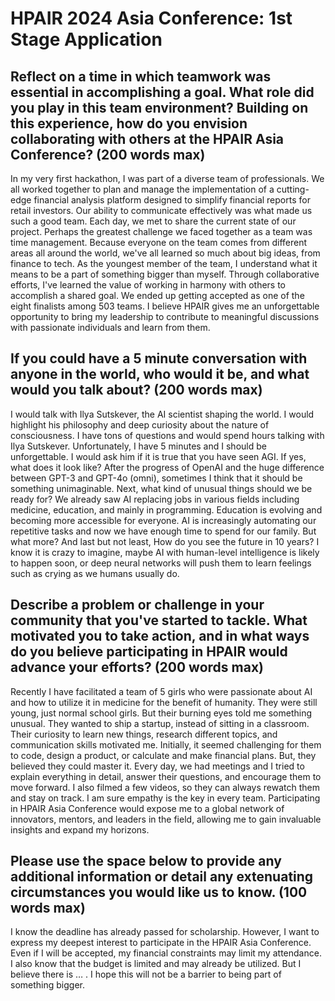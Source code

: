 # HPAIR 2024 Asia Conference: 1st Stage Application

## Reflect on a time in which teamwork was essential in accomplishing a goal. What role did you play in this team environment? Building on this experience, how do you envision collaborating with others at the HPAIR Asia Conference? (200 words max)

In my very first hackathon, I was part of a diverse team of professionals. We all worked together to plan and manage the implementation of a cutting-edge financial analysis platform designed to simplify financial reports for retail investors. Our ability to communicate effectively was what made us such a good team. Each day, we met to share the current state of our project. Perhaps the greatest challenge we faced together as a team was time management. Because everyone on the team comes from different areas all around the world, we've all learned so much about big ideas, from finance to tech. As the youngest member of the team, I understand what it means to be a part of something bigger than myself. Through collaborative efforts, I've learned the value of working in harmony with others to accomplish a shared goal. We ended up getting accepted as one of the eight finalists among 503 teams. I believe HPAIR gives me an unforgettable opportunity to bring my leadership to contribute to meaningful discussions with passionate individuals and learn from them.

## If you could have a 5 minute conversation with anyone in the world, who would it be, and what would you talk about? (200 words max)

I would talk with Ilya Sutskever, the AI scientist shaping the world. I would highlight his philosophy and deep curiosity about the nature of consciousness. I have tons of questions and would spend hours talking with Ilya Sutskever. Unfortunately, I have 5 minutes and I should be unforgettable. I would ask him if it is true that you have seen AGI. If yes, what does it look like? After the progress of OpenAI and the huge difference between GPT-3 and GPT-4o (omni), sometimes I think that it should be something unimaginable. Next, what kind of unusual things should we be ready for? We already saw AI replacing jobs in various fields including medicine, education, and mainly in programming. Education is evolving and becoming more accessible for everyone. AI is increasingly automating our repetitive tasks and now we have enough time to spend for our family. But what more? And last but not least,  How do you see the future in 10 years? I know it is crazy to imagine, maybe AI with human-level intelligence is likely to happen soon, or deep neural networks will push them to learn feelings such as crying as we humans usually do.

## Describe a problem or challenge in your community that you've started to tackle. What motivated you to take action, and in what ways do you believe participating in HPAIR would advance your efforts? (200 words max)

Recently I have facilitated a team of 5 girls who were passionate about AI and how to utilize it in medicine for the benefit of humanity. They were still young, just normal school girls. But their burning eyes told me something unusual. They wanted to ship a startup, instead of sitting in a classroom. Their curiosity to learn new things, research different topics, and communication skills motivated me. Initially, it seemed challenging for them to code, design a product, or calculate and make financial plans. But, they believed they could master it. Every day, we had meetings and I tried to explain everything in detail, answer their questions, and encourage them to move forward. I also filmed a few videos, so they can always rewatch them and stay on track. I am sure empathy is the key in every team. Participating in HPAIR Asia Conference would expose me to a global network of innovators, mentors, and leaders in the field, allowing me to gain invaluable insights and expand my horizons.

## Please use the space below to provide any additional information or detail any extenuating circumstances you would like us to know. (100 words max)

I know the deadline has already passed for scholarship. However, I want to express my deepest interest to participate in the HPAIR Asia Conference. Even if I will be accepted, my financial constraints may limit my attendance. I also know that the budget is limited and may already be utilized. But I believe there is … . I hope this will not be a barrier to being part of something bigger.
